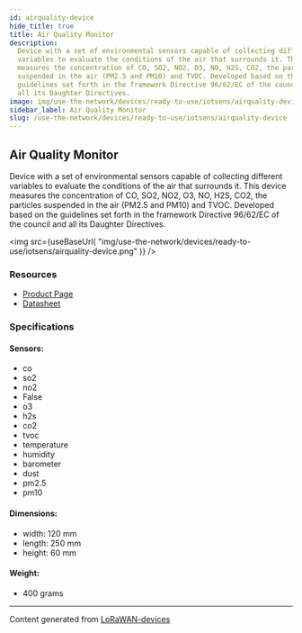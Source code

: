 ```yaml
---
id: airquality-device
hide_title: true
title: Air Quality Monitor
description:
  Device with a set of environmental sensors capable of collecting different
  variables to evaluate the conditions of the air that surrounds it. This device
  measures the concentration of CO, SO2, NO2, O3, NO, H2S, CO2, the particles
  suspended in the air (PM2.5 and PM10) and TVOC. Developed based on the
  guidelines set forth in the framework Directive 96/62/EC of the council and
  all its Daughter Directives.
image: img/use-the-network/devices/ready-to-use/iotsens/airquality-device.png
sidebar_label: Air Quality Monitor
slug: /use-the-network/devices/ready-to-use/iotsens/airquality-device
---
```



## Air Quality Monitor

Device with a set of environmental sensors capable of collecting different
variables to evaluate the conditions of the air that surrounds it. This device
measures the concentration of CO, SO2, NO2, O3, NO, H2S, CO2, the particles
suspended in the air (PM2.5 and PM10) and TVOC. Developed based on the
guidelines set forth in the framework Directive 96/62/EC of the council and all
its Daughter Directives.

<img
  src={useBaseUrl(
    "img/use-the-network/devices/ready-to-use/iotsens/airquality-device.png"
  )}
/>

### Resources

- [Product Page](http://hardware.iotsens.com/datasheets/IoTsens-Datasheet-Air_quality_Monitor_EN.pdf)
- [Datasheet](http://hardware.iotsens.com/datasheets/IoTsens-Datasheet-Air_quality_Monitor_EN.pdf)

### Specifications

#### Sensors:

- co
- so2
- no2
- False
- o3
- h2s
- co2
- tvoc
- temperature
- humidity
- barometer
- dust
- pm2.5
- pm10

#### Dimensions:

- width: 120 mm
- length: 250 mm
- height: 60 mm

#### Weight:

- 400 grams

---

Content generated from
[LoRaWAN-devices](https://github.com/TheThingsNetwork/lorawan-devices)
